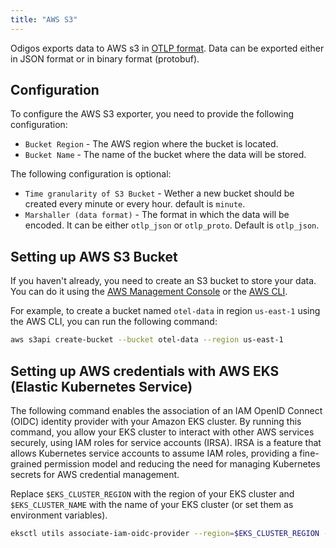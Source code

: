 ```yaml
---
title: "AWS S3"
---
```


Odigos exports data to AWS s3 in [OTLP format](https://opentelemetry.io/docs/specs/otlp/).
Data can be exported either in JSON format or in binary format (protobuf).

## Configuration

To configure the AWS S3 exporter, you need to provide the following configuration:

- `Bucket Region` - The AWS region where the bucket is located.
- `Bucket Name` - The name of the bucket where the data will be stored.

The following configuration is optional:

- `Time granularity of S3 Bucket` - Wether a new bucket should be created every minute or every hour. default is `minute`.
- `Marshaller (data format)` - The format in which the data will be encoded. It can be either `otlp_json` or `otlp_proto`. Default is `otlp_json`.

## Setting up AWS S3 Bucket

If you haven't already, you need to create an S3 bucket to store your data. 
You can do it using the [AWS Management Console](https://console.aws.amazon.com/s3/home) or the [AWS CLI](https://docs.aws.amazon.com/cli/latest/userguide/cli-chap-welcome.html).

For example, to create a bucket named `otel-data` in region `us-east-1` using the AWS CLI, you can run the following command:

```bash
aws s3api create-bucket --bucket otel-data --region us-east-1
```

## Setting up AWS credentials with AWS EKS (Elastic Kubernetes Service)

The following command enables the association of an IAM OpenID Connect (OIDC) identity provider with your Amazon EKS cluster. 
By running this command, you allow your EKS cluster to interact with other AWS services securely, using IAM roles for service accounts (IRSA). 
IRSA is a feature that allows Kubernetes service accounts to assume IAM roles, providing a fine-grained permission model and reducing the need for managing Kubernetes secrets for AWS credential management.

Replace `$EKS_CLUSTER_REGION` with the region of your EKS cluster and `$EKS_CLUSTER_NAME` with the name of your EKS cluster (or set them as environment variables).

```bash
eksctl utils associate-iam-oidc-provider --region=$EKS_CLUSTER_REGION --cluster=$EKS_CLUSTER_NAME --approve
```



